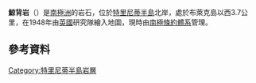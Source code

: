 {{coord|63|39|S|59|4|W|display=title}}

'''鯨背岩'''（{{lang-en|Whaleback Rocks}}）是[[南極洲|南極洲]]的岩石，位於[[特里尼蒂半島|特里尼蒂半島]]北岸，處於布萊克島以西3.7公里，在1948年由[[英國|英國]]研究隊繪入地圖，現時由[[南極條約體系|南極條約體系]]管理。

==參考資料==
{{usgs-gazetteer}}

{{DEFAULTSORT:Whaleback Rocks}}
[[Category:特里尼蒂半島岩層|Category:特里尼蒂半島岩層]]


{{TrinityPeninsula-geo-stub}}